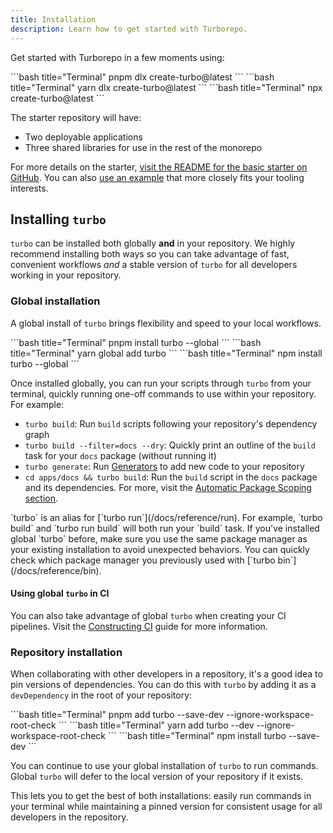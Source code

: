 ```yaml
---
title: Installation
description: Learn how to get started with Turborepo.
---
```



Get started with Turborepo in a few moments using:

<PackageManagerTabs>

<Tab value="pnpm">
```bash title="Terminal"
pnpm dlx create-turbo@latest
```

</Tab>

<Tab value="yarn">
```bash title="Terminal"
yarn dlx create-turbo@latest
```

</Tab>

<Tab value="npm">
```bash title="Terminal"
npx create-turbo@latest
```

</Tab>

</PackageManagerTabs>

The starter repository will have:

- Two deployable applications
- Three shared libraries for use in the rest of the monorepo

For more details on the starter, [visit the README for the basic starter on GitHub](https://github.com/vercel/turborepo/tree/main/examples/basic). You can also [use an example](/docs/getting-started/examples) that more closely fits your tooling interests.

## Installing `turbo`

`turbo` can be installed both globally **and** in your repository. We highly recommend installing both ways so you can take advantage of fast, convenient workflows _and_ a stable version of `turbo` for all developers working in your repository.

### Global installation

A global install of `turbo` brings flexibility and speed to your local workflows.

<PackageManagerTabs>

  <Tab value="pnpm">
  ```bash title="Terminal"
  pnpm install turbo --global
  ```

  </Tab>

  <Tab value="yarn">
  ```bash title="Terminal"
  yarn global add turbo
  ```

  </Tab>

  <Tab value="npm">
  ```bash title="Terminal"
  npm install turbo --global
  ```

  </Tab>

</PackageManagerTabs>

Once installed globally, you can run your scripts through `turbo` from your terminal, quickly running one-off commands to use within your repository. For example:

- `turbo build`: Run `build` scripts following your repository's dependency graph
- `turbo build --filter=docs --dry`: Quickly print an outline of the `build` task for your `docs` package (without running it)
- `turbo generate`: Run [Generators](/docs/guides/generating-code) to add new code to your repository
- `cd apps/docs && turbo build`: Run the `build` script in the `docs` package and its dependencies. For more, visit the [Automatic Package Scoping section](/docs/crafting-your-repository/running-tasks#automatic-package-scoping).

<Callout type="good-to-know">
  `turbo` is an alias for [`turbo run`](/docs/reference/run). For example,
  `turbo build` and `turbo run build` will both run your `build` task.
</Callout>

<Callout type="error" title="Avoid multiple global installations">
  If you've installed global `turbo` before, make sure you use the same package
  manager as your existing installation to avoid unexpected behaviors. You can
  quickly check which package manager you previously used with [`turbo
  bin`](/docs/reference/bin).
</Callout>

#### Using global `turbo` in CI

You can also take advantage of global `turbo` when creating your CI pipelines. Visit the [Constructing CI](/docs/crafting-your-repository/constructing-ci#global-turbo-in-ci) guide for more information.

### Repository installation

When collaborating with other developers in a repository, it's a good idea to pin versions of dependencies. You can do this with `turbo` by adding it as a `devDependency` in the root of your repository:

<PackageManagerTabs>

  <Tab value="pnpm">
    ```bash title="Terminal"
    pnpm add turbo --save-dev --ignore-workspace-root-check
    ```

  </Tab>

  <Tab value="yarn">
    ```bash title="Terminal"
    yarn add turbo --dev --ignore-workspace-root-check
    ```

  </Tab>

  <Tab value="npm">
  ```bash title="Terminal"
  npm install turbo --save-dev
  ```

  </Tab>

  </PackageManagerTabs>

You can continue to use your global installation of `turbo` to run commands. Global `turbo` will defer to the local version of your repository if it exists.

This lets you to get the best of both installations: easily run commands in your terminal while maintaining a pinned version for consistent usage for all developers in the repository.
